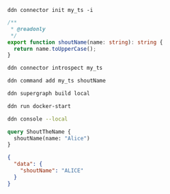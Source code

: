 ```ddn title="Initalize a new connector and select hasura/nodejs from the list:"
ddn connector init my_ts -i
```

```ts title="Replace the functions.ts contents with the following:"
/**
 * @readonly
 */
export function shoutName(name: string): string {
  return name.toUpperCase();
}
```

```bash title="Introspect the connector:"
ddn connector introspect my_ts
```

```bash title="Track the function:"
ddn command add my_ts shoutName
```

```bash title="Create a new build:"
ddn supergraph build local
```

```bash title="Start your services:"
ddn run docker-start
```

```bash title="Open your development console:"
ddn console --local
```

```graphql title="You can now query your expanded table with the transformed name:"
query ShoutTheName {
  shoutName(name: "Alice")
}
```

```json title="With a response like this:"
{
  "data": {
    "shoutName": "ALICE"
  }
}
```
